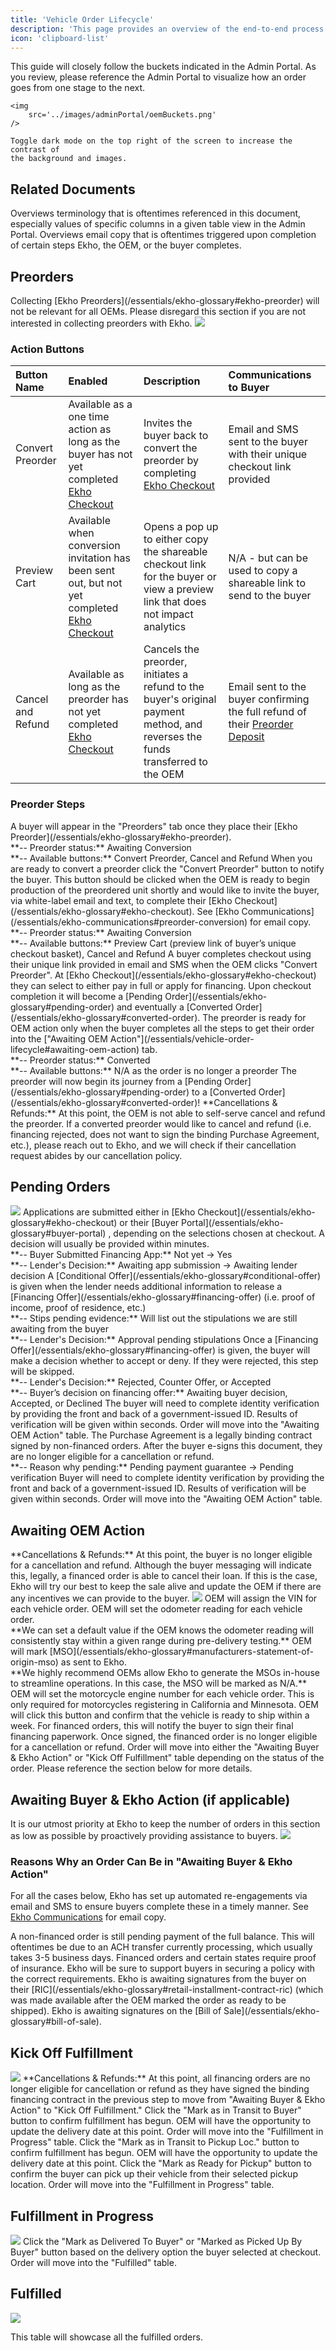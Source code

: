 ```yaml
---
title: 'Vehicle Order Lifecycle'
description: 'This page provides an overview of the end-to-end process of an Ekho order.'
icon: 'clipboard-list'
---
```


<Tip>
	This guide will closely follow the buckets indicated in the Admin Portal. As
	you review, please reference the Admin Portal to visualize how an order goes
	from one stage to the next.

    <img
    	src='../images/adminPortal/oemBuckets.png'
    />

    Toggle dark mode on the top right of the screen to increase the contrast of
    the background and images.

</Tip>

## Related Documents

<CardGroup cols={2}>
	<Card
		title='Ekho Glossary'
		icon='book-sparkles'
		href='/essentials/ekho-glossary'
	>
		Overviews terminology that is oftentimes referenced in this document,
		especially values of specific columns in a given table view in the Admin
		Portal.
	</Card>
	<Card
		title='Ekho Communications'
		icon='envelope-open-text'
		href='/essentials/ekho-communications'
	>
		Overviews email copy that is oftentimes triggered upon completion of
		certain steps Ekho, the OEM, or the buyer completes.
	</Card>
</CardGroup>

## Preorders

<Info>
	Collecting [Ekho Preorders](/essentials/ekho-glossary#ekho-preorder) will
	not be relevant for all OEMs. Please disregard this section if you are not
	interested in collecting preorders with Ekho.
</Info>

<Frame caption='Screenshot of the "Preorders" tab and its action buttons.'>
	<img src='../images/adminPortal/preOrderTab.png' />
</Frame>

### Action Buttons

| Button Name       | Enabled                                                                                                                                | Description                                                                                                                    | Communications to Buyer                                                                                                    |
| :---------------- | :------------------------------------------------------------------------------------------------------------------------------------- | :----------------------------------------------------------------------------------------------------------------------------- | :------------------------------------------------------------------------------------------------------------------------- |
| Convert Preorder  | Available as a one time action as long as the buyer has not yet completed [Ekho Checkout](/essentials/ekho-glossary#ekho-checkout)     | Invites the buyer back to convert the preorder by completing [Ekho Checkout](/essentials/ekho-glossary#ekho-checkout)          | Email and SMS sent to the buyer with their unique checkout link provided                                                   |
| Preview Cart      | Available when conversion invitation has been sent out, but not yet completed [Ekho Checkout](/essentials/ekho-glossary#ekho-checkout) | Opens a pop up to either copy the shareable checkout link for the buyer or view a preview link that does not impact analytics  | N/A - but can be used to copy a shareable link to send to the buyer                                                        |
| Cancel and Refund | Available as long as the preorder has not yet completed [Ekho Checkout](/essentials/ekho-glossary#ekho-checkout)                       | Cancels the preorder, initiates a refund to the buyer's original payment method, and reverses the funds transferred to the OEM | Email sent to the buyer confirming the full refund of their [Preorder Deposit](/essentials/ekho-glossary#preorder-deposit) |

### Preorder Steps

<Steps>
	<Step title='Buyer Places a Preorder'>
		A buyer will appear in the "Preorders" tab once they place their [Ekho
		Preorder](/essentials/ekho-glossary#ekho-preorder).
		<br /> **-- Preorder status:** Awaiting Conversion
		<br /> **-- Available buttons:** Convert Preorder, Cancel and Refund
	</Step>
	<Step title='Convert Preorder'>
		When you are ready to convert a preorder click the "Convert Preorder"
		button to notify the buyer. This button should be clicked when the OEM
		is ready to begin production of the preordered unit shortly and would
		like to invite the buyer, via white-label email and text, to complete
		their [Ekho Checkout](/essentials/ekho-glossary#ekho-checkout). See
		[Ekho
		Communications](/essentials/ekho-communications#preorder-conversion) for
		email copy.
		<br /> **-- Preorder status:** Awaiting Conversion
		<br /> **-- Available buttons:** Preview Cart (preview link of buyer’s
		unique checkout basket), Cancel and Refund
	</Step>
	<Step title='Buyer Completes Checkout'>
		A buyer completes checkout using their unique link provided in email and
		SMS when the OEM clicks "Convert Preorder". At [Ekho
		Checkout](/essentials/ekho-glossary#ekho-checkout) they can select to
		either pay in full or apply for financing. Upon checkout completion it
		will become a [Pending Order](/essentials/ekho-glossary#pending-order)
		and eventually a [Converted
		Order](/essentials/ekho-glossary#converted-order). The preorder is ready
		for OEM action only when the buyer completes all the steps to get their
		order into the ["Awaiting OEM
		Action"](/essentials/vehicle-order-lifecycle#awaiting-oem-action) tab.
		<br /> **-- Preorder status:** Converted
		<br /> **-- Available buttons:** N/A as the order is no longer a
		preorder
	</Step>
	<Step title='Complete!'>
		The preorder will now begin its journey from a [Pending
		Order](/essentials/ekho-glossary#pending-order) to a [Converted
		Order](/essentials/ekho-glossary#converted-order)!
	</Step>
</Steps>
<Info>
	**Cancellations & Refunds:** At this point, the OEM is not able to
	self-serve cancel and refund the preorder. If a converted preorder would
	like to cancel and refund (i.e. financing rejected, does not want to sign
	the binding Purchase Agreement, etc.), please reach out to Ekho, and we will
	check if their cancellation request abides by our cancellation policy.
</Info>

## Pending Orders

<Frame caption='Screenshot of the "Pending" tab and its metadata.'>
	<img src='../images/adminPortal/pendingTab.png' />
</Frame>

<Tabs>
	<Tab title='Financing Orders'>
		<Steps>
			<Step title='Submit Financing Application'>
				Applications are submitted either in [Ekho
				Checkout](/essentials/ekho-glossary#ekho-checkout) or their
				[Buyer Portal](/essentials/ekho-glossary#buyer-portal) ,
				depending on the selections chosen at checkout. A decision will
				usually be provided within minutes.
				<br /> **-- Buyer Submitted Financing App:** Not yet -> Yes
				<br /> **-- Lender's Decision:** Awaiting app submission ->
				Awaiting lender decision
			</Step>
			<Step title='Conditional Offer Received (if applicable)'>
				A [Conditional
				Offer](/essentials/ekho-glossary#conditional-offer) is given
				when the lender needs additional information to release a
				[Financing Offer](/essentials/ekho-glossary#financing-offer)
				(i.e. proof of income, proof of residence, etc.)
				<br /> **-- Stips pending evidence:** Will list out the stipulations
				we are still awaiting from the buyer
				<br /> **-- Lender's Decision:** Approval pending stipulations
			</Step>
			<Step title='Make Decision on Financing Offer'>
				Once a [Financing
				Offer](/essentials/ekho-glossary#financing-offer) is given, the
				buyer will make a decision whether to accept or deny. If they
				were rejected, this step will be skipped.
				<br /> **-- Lender's Decision:** Rejected, Counter Offer, or Accepted
				<br /> **-- Buyer’s decision on financing offer:** Awaiting
				buyer decision, Accepted, or Declined
			</Step>
			<Step title='Complete Identity Verification'>
				The buyer will need to complete identity verification by
				providing the front and back of a government-issued ID. Results
				of verification will be given within seconds.
			</Step>
			<Step title='Complete!'>
				Order will move into the "Awaiting OEM Action" table.
			</Step>
		</Steps>
	</Tab>
	<Tab title='Non-financing Orders'>
		<Steps>
			<Step title='Sign Purchase Agreement'>
				The Purchase Agreement is a legally binding contract signed by
				non-financed orders. After the buyer e-signs this document, they
				are no longer eligible for a cancellation or refund.
				<br /> **-- Reason why pending:** Pending payment guarantee -> Pending
				verification
			</Step>
			<Step title='Complete Identity Verification'>
				Buyer will need to complete identity verification by providing
				the front and back of a government-issued ID. Results of
				verification will be given within seconds.
			</Step>
			<Step title='Complete!'>
				Order will move into the "Awaiting OEM Action" table.
			</Step>
		</Steps>
	</Tab>
</Tabs>

## Awaiting OEM Action

<Info>
	**Cancellations & Refunds:** At this point, the buyer is no longer eligible
	for a cancellation and refund. Although the buyer messaging will indicate
	this, legally, a financed order is able to cancel their loan. If this is the
	case, Ekho will try our best to keep the sale alive and update the OEM if
	there are any incentives we can provide to the buyer.
</Info>

<Frame caption='Screenshot of the "Awaiting OEM Action" tab and its action buttons.'>
	<img src='../images/adminPortal/awaitingOEMActionTab.png' />
</Frame>

<Steps>
	<Step title='Assign VIN'>
		OEM will assign the VIN for each vehicle order.
	</Step>
	<Step title='Set Odometer Reading'>
		OEM will set the odometer reading for each vehicle order. <br /> **We
		can set a default value if the OEM knows the odometer reading will
		consistently stay within a given range during pre-delivery testing.**
	</Step>
	<Step title='Send MSO'>
		OEM will mark
		[MSO](/essentials/ekho-glossary#manufacturers-statement-of-origin-mso)
		as sent to Ekho. <br /> **We highly recommend OEMs allow Ekho to
		generate the MSOs in-house to streamline operations. In this case, the
		MSO will be marked as N/A.**
	</Step>
	<Step title='Set Motorcycle Engine Number (if applicable)'>
		OEM will set the motorcycle engine number for each vehicle order. This
		is only required for motorcycles registering in California and
		Minnesota.
	</Step>
	<Step title='Mark Ready to Ship'>
		OEM will click this button and confirm that the vehicle is ready to ship
		within a week. For financed orders, this will notify the buyer to sign
		their final financing paperwork. Once signed, the financed order is no
		longer eligible for a cancellation or refund.
	</Step>
	<Step title='Complete!'>
		Order will move into either the "Awaiting Buyer & Ekho Action" or "Kick
		Off Fulfillment" table depending on the status of the order. Please
		reference the section below for more details.
	</Step>
</Steps>

## Awaiting Buyer & Ekho Action (if applicable)

<Info>
	It is our utmost priority at Ekho to keep the number of orders in this
	section as low as possible by proactively providing assistance to buyers.
</Info>

<Frame caption='Screenshot of the "Awaiting Buyer & Ekho Action" tab and its metadata.'>
	<img src='../images/adminPortal/awaitingBuyerEkhoActionTab.png' />
</Frame>

### Reasons Why an Order Can Be in "Awaiting Buyer & Ekho Action"

For all the cases below, Ekho has set up automated re-engagements via email and SMS to ensure buyers complete these in a timely manner. See
[Ekho Communications](/essentials/ekho-communications#automated-re-engagements) for email copy.

<Steps>
	<Step title='Awaiting Full Payment'>
		A non-financed order is still pending payment of the full balance. This
		will oftentimes be due to an ACH transfer currently processing, which
		usually takes 3-5 business days.
	</Step>
	<Step title='Awaiting Insurance Proof'>
		Financed orders and certain states require proof of insurance. Ekho will
		be sure to support buyers in securing a policy with the correct
		requirements.
	</Step>
	<Step title='Awaiting Signatures on Final Financing Paperwork'>
		Ekho is awaiting signatures from the buyer on their
		[RIC](/essentials/ekho-glossary#retail-installment-contract-ric) (which
		was made available after the OEM marked the order as ready to be
		shipped).
	</Step>
	<Step title='Awaiting Signatures on Bill of Sale'>
		Ekho is awaiting signatures on the [Bill of
		Sale](/essentials/ekho-glossary#bill-of-sale).
	</Step>
</Steps>

## Kick Off Fulfillment

<Frame caption='Screenshot of the "Kick Off Fulfillment" tab and its action buttons.'>
	<img src='../images/adminPortal/kickOffFulfillmentTab.png' />
</Frame>

<Info>
	**Cancellations & Refunds:** At this point, all financing orders are no
	longer eligible for cancellation or refund as they have signed the binding
	financing contract in the previous step to move from "Awaiting Buyer & Ekho
	Action" to "Kick Off Fulfillment."
</Info>

<Tabs>
	<Tab title='Direct Delivery'>
		<Steps>
			<Step title='Mark as in Transit to Buyer'>
				Click the "Mark as in Transit to Buyer" button to confirm
				fulfillment has begun. OEM will have the opportunity to update
				the delivery date at this point.
			</Step>
			<Step title='Complete!'>
				Order will move into the "Fulfillment in Progress" table.
			</Step>
		</Steps>
	</Tab>
	<Tab title='Pickup'>
		<Steps>
			<Step title='Mark as in Transit to Pickup Location'>
				Click the "Mark as in Transit to Pickup Loc." button to confirm
				fulfillment has begun. OEM will have the opportunity to update
				the delivery date at this point.
			</Step>
			<Step title='Mark as Ready for Pickup'>
				Click the "Mark as Ready for Pickup" button to confirm the buyer
				can pick up their vehicle from their selected pickup location.
			</Step>
			<Step title='Complete!'>
				Order will move into the "Fulfillment in Progress" table.
			</Step>
		</Steps>
	</Tab>
</Tabs>

## Fulfillment in Progress

<Frame caption='Screenshot of the "Fulfillment in Progress" tab and its action button.'>
	<img src='../images/adminPortal/fulfillmentInProgressTab.png' />
</Frame>

<Steps>
	<Step title='Mark as Delivered or Picked Up By Buyer'>
		Click the "Mark as Delivered To Buyer" or "Marked as Picked Up By Buyer"
		button based on the delivery option the buyer selected at checkout.
	</Step>
	<Step title='Complete!'>Order will move into the "Fulfilled" table.</Step>
</Steps>

## Fulfilled

<Frame caption='Screenshot of the "Fulfilled" tab and its metadata.'>
	<img src='../images/adminPortal/fulfilledTab.png' />
</Frame>

This table will showcase all the fulfilled orders.
